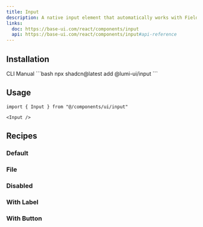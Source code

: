 ```yaml
---
title: Input
description: A native input element that automatically works with Field.
links:
  doc: https://base-ui.com/react/components/input
  api: https://base-ui.com/react/components/input#api-reference
---
```


<ComponentPreview name="input-demo" />

## Installation

<CodeTabs>
  <TabsList>
    <TabsTab value="cli">CLI</TabsTab>
    <TabsTab value="manual">Manual</TabsTab>
  </TabsList>

  <TabsPanel value="cli">
    ```bash
    npx shadcn@latest add @lumi-ui/input
    ```
  </TabsPanel>

  <TabsPanel value="manual">
    <Steps>
      <Step title="Copy and paste the following code into your project.">
        <ComponentSourceCode name="input" title="input.tsx" collapsible/>
      </Step>
    </Steps>
  </TabsPanel>
</CodeTabs>


## Usage

```tsx
import { Input } from "@/components/ui/input"
```

```tsx
<Input />
```

## Recipes

### Default

<ComponentPreview name="input-demo" />

### File

<ComponentPreview name="input-file" />

### Disabled

<ComponentPreview name="input-disabled" />

### With Label

<ComponentPreview name="input-with-label" />

### With Button

<ComponentPreview name="input-with-button" />